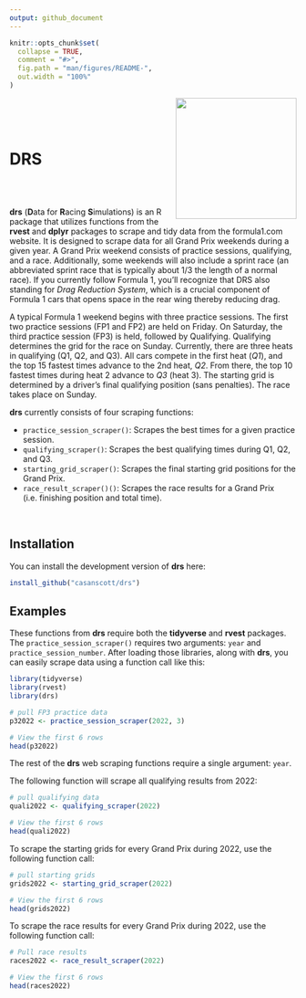 ```yaml
---
output: github_document
---
```




```r
knitr::opts_chunk$set(
  collapse = TRUE,
  comment = "#>",
  fig.path = "man/figures/README-",
  out.width = "100%"
)
```


<img src="drs_logo.png" align="right" height="212" alt="" />

<br />
<br />
<br />

# DRS
<br />
<br />


**drs** (**D**ata for **R**acing **S**imulations) is an R package that utilizes functions from the **rvest** and **dplyr** packages to scrape and tidy data from the formula1.com website. It is designed to scrape data for all Grand Prix weekends during a given year. A Grand Prix weekend consists of practice sessions, qualifying, and a race. Additionally, some weekends will also include a sprint race (an abbreviated sprint race that is typically about 1/3 the length of a normal race). If you currently follow Formula 1, you'll recognize that DRS also standing for *Drag Reduction System*, which is a crucial component of Formula 1 cars that opens space in the rear wing thereby reducing drag.

A typical Formula 1 weekend begins with three practice sessions. The first two practice sessions (FP1 and FP2) are held on Friday. On Saturday, the third practice session (FP3) is held, followed by Qualifying. Qualifying determines the grid for the race on Sunday. Currently, there are three heats in qualifying (Q1, Q2, and Q3). All cars compete in the first heat (*Q1*), and the top 15 fastest times advance to the 2nd heat, *Q2*. From there, the top 10 fastest times during heat 2 advance to *Q3* (heat 3). The starting grid is determined by a driver's final qualifying position (sans penalties). The race takes place on Sunday.  

**drs** currently consists of four scraping functions:

* `practice_session_scraper()`: Scrapes the best times for a given practice session. 
* `qualifying_scraper()`: Scrapes the best qualifying times during Q1, Q2, and Q3. 
* `starting_grid_scraper()`: Scrapes the final starting grid positions for the Grand Prix. 
* `race_result_scraper()()`: Scrapes the race results for a Grand Prix (i.e. finishing position and total time). 

<br />



## Installation

You can install the development version of **drs** here:

``` r
install_github("casanscott/drs")
```

## Examples

These functions from **drs** require both the **tidyverse** and **rvest** packages. The `practice_session_scraper()` requires two arguments: `year` and `practice_session_number`. After loading those libraries, along with **drs**, you can easily scrape data using a function call like this: 

```r
library(tidyverse)
library(rvest)
library(drs)

# pull FP3 practice data
p32022 <- practice_session_scraper(2022, 3)

# View the first 6 rows
head(p32022)
```



The rest of the **drs** web scraping functions require a single argument: `year`. 

The following function will scrape all qualifying results from 2022: 

```r

# pull qualifying data
quali2022 <- qualifying_scraper(2022)

# View the first 6 rows
head(quali2022)
```


To scrape the starting grids for every Grand Prix during 2022, use the following function call:

```r

# pull starting grids
grids2022 <- starting_grid_scraper(2022)

# View the first 6 rows
head(grids2022)
```



To scrape the race results for every Grand Prix during 2022, use the following function call:

```r

# Pull race results
races2022 <- race_result_scraper(2022)

# View the first 6 rows
head(races2022)
```




